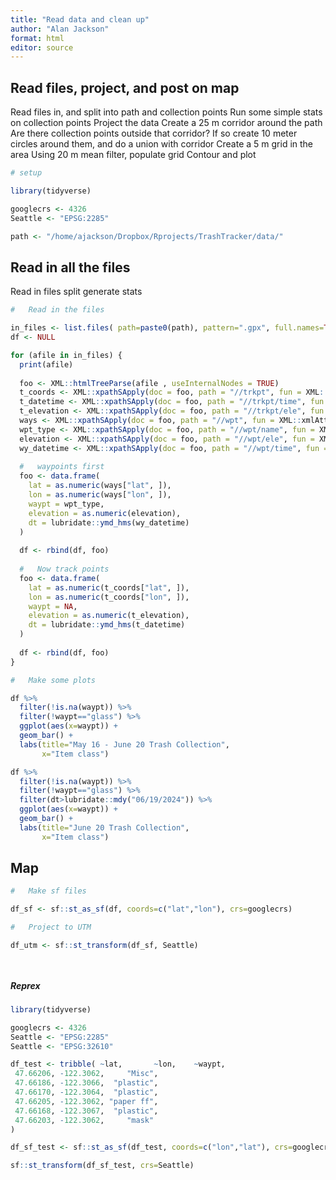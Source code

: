 ```yaml
---
title: "Read data and clean up"
author: "Alan Jackson"
format: html
editor: source
---
```


##    Read files, project, and post on map

Read files in, and split into path and collection points
Run some simple stats on collection points
Project the data
Create a 25 m corridor around the path
Are there collection points outside that corridor?
If so create 10 meter circles around them, and do a union with corridor
Create a 5 m grid in the area
Using 20 m mean filter, populate grid
Contour and plot

```r

# setup

library(tidyverse)

googlecrs <- 4326
Seattle <- "EPSG:2285"

path <- "/home/ajackson/Dropbox/Rprojects/TrashTracker/data/"


```

##        Read in all the files

Read in files
split
generate stats

```r

#   Read in the files

in_files <- list.files( path=paste0(path), pattern=".gpx", full.names=TRUE )
df <- NULL

for (afile in in_files) {
  print(afile)
  
  foo <- XML::htmlTreeParse(afile , useInternalNodes = TRUE)
  t_coords <- XML::xpathSApply(doc = foo, path = "//trkpt", fun = XML::xmlAttrs)
  t_datetime <- XML::xpathSApply(doc = foo, path = "//trkpt/time", fun = XML::xmlValue)
  t_elevation <- XML::xpathSApply(doc = foo, path = "//trkpt/ele", fun = XML::xmlValue)
  ways <- XML::xpathSApply(doc = foo, path = "//wpt", fun = XML::xmlAttrs)
  wpt_type <- XML::xpathSApply(doc = foo, path = "//wpt/name", fun = XML::xmlValue)
  elevation <- XML::xpathSApply(doc = foo, path = "//wpt/ele", fun = XML::xmlValue)
  wy_datetime <- XML::xpathSApply(doc = foo, path = "//wpt/time", fun = XML::xmlValue)
  
  #   waypoints first
  foo <- data.frame(
    lat = as.numeric(ways["lat", ]),
    lon = as.numeric(ways["lon", ]),
    waypt = wpt_type,
    elevation = as.numeric(elevation),
    dt = lubridate::ymd_hms(wy_datetime)
  )
  
  df <- rbind(df, foo)
  
  #   Now track points
  foo <- data.frame(
    lat = as.numeric(t_coords["lat", ]),
    lon = as.numeric(t_coords["lon", ]),
    waypt = NA,
    elevation = as.numeric(t_elevation),
    dt = lubridate::ymd_hms(t_datetime)
  )
  
  df <- rbind(df, foo)
}


```

```r

#   Make some plots

df %>% 
  filter(!is.na(waypt)) %>% 
  filter(!waypt=="glass") %>% 
  ggplot(aes(x=waypt)) +
  geom_bar() +
  labs(title="May 16 - June 20 Trash Collection",
       x="Item class")

df %>% 
  filter(!is.na(waypt)) %>% 
  filter(!waypt=="glass") %>% 
  filter(dt>lubridate::mdy("06/19/2024")) %>% 
  ggplot(aes(x=waypt)) +
  geom_bar() +
  labs(title="June 20 Trash Collection",
       x="Item class")

```

##        Map

```r

#   Make sf files

df_sf <- sf::st_as_sf(df, coords=c("lat","lon"), crs=googlecrs)

#   Project to UTM

df_utm <- sf::st_transform(df_sf, Seattle)




```

##### Reprex

```r
library(tidyverse)

googlecrs <- 4326
Seattle <- "EPSG:2285"
Seattle <- "EPSG:32610"

df_test <- tribble( ~lat,       ~lon,    ~waypt,
 47.66206, -122.3062,     "Misc",  
 47.66186, -122.3066,  "plastic",  
 47.66170, -122.3064,  "plastic",  
 47.66205, -122.3062, "paper ff",  
 47.66168, -122.3067,  "plastic",  
 47.66203, -122.3062,     "mask"  
)

df_sf_test <- sf::st_as_sf(df_test, coords=c("lon","lat"), crs=googlecrs)

sf::st_transform(df_sf_test, crs=Seattle)


```















